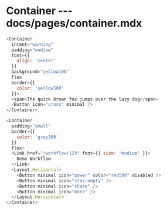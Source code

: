 # Container --- docs/pages/container.mdx

```js live=true
<Container
  intent="warning"
  padding="medium"
  font={{
    align: 'center'
  }}
  background="yellow100"
  flex
  border={{
    color: 'yellow500'
  }}>
  <span>The quick brown fox jumps over the lazy dog</span>
  <Button icon="cross" minimal />
</Container>
```

```js live=true
<Container
  padding="small"
  border={{
    color: 'grey300'
  }}
  flex>
  <Link href="/workflow/123" font={{ size: 'medium' }}>
    Demo Workflow
  </Link>
  <Layout.Horizontal>
    <Button minimal icon="power" color="red500" disabled />
    <Button minimal icon="star-empty" />
    <Button minimal icon="share" />
    <Button minimal icon="more" />
  </Layout.Horizontal>
</Container>
```
